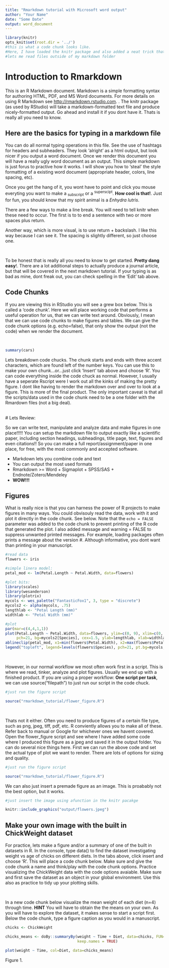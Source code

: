 ```yaml
---
title: "Rmarkdown tutorial with Microsoft word output"
author: "Your Name"
date: "Some Date"
output: word_document
---
```


```r
library(knitr)
opts_knit$set(root.dir = '../')
#this is what a code chunk looks like. 
#Here, I have loaded the knitr package and also added a neat trick that
#lets me read files outside of my markdown folder
```

# Introduction to Rmarkdown

This is an R Markdown document. Markdown is a simple formatting syntax for authoring HTML, PDF, and MS Word documents. For more details on using R Markdown see <http://rmarkdown.rstudio.com>. . The knitr package (as used by RStudio) will take a markdown-formatted text file and produce nicely-formatted output. Go ahead and install it if you dont have it. Thats is really all you need to know.

## Here are the basics for typing in a markdown file

You can do all normal typing operations in this file. See the use of hashtags for headers and subheaders. They look 'alright' as a html output, but look nicer if you output a word document. Once we render this document you will have a really ugly word document as an output.  This simple markdown is just forus to practive how it works. I will show you how to 'steal' the style formatting of a existing word document (appropriate header, colors, line spacing, etc).  

Once you get the hang of it, you wont have to point and click you mouse everyting you want to make a ~subscript~ or a ^superscipt^. **How cool is that!**. Just for fun, you should know that my spirit animal is a *Enhydra lutris*.  

There are a few ways to make a line break. You will need to tell knitr when these need to occur.  The first is to to end a sentence with two or more spaces plus return.   

Another way, which is more visual, is to use return + backslash.  I like this way because I can see it. The spacing is slightly different, so just choose one.

\

To be honest that is really all you need to know to get started. **Pretty dang easy**!. There are a lot additional steps to actually produce a journal article, but that will be covered in the next markdown tutorial. If your typing is as bad as mine, dont freak out, you can check spelling in the 'Edit' tab above.

## Code Chunks

If you are viewing this in RStudio you will see a grew box below.  This is called a 'code chunk'. Here we will place working code that performs a useful operation for us, that we can write text around.  Obviously, I mean that we can use code chunks to make figures and tables. We can give the code chunk options (e.g. echo=false), that only show the output (not the code) when we render the document.

\

```r
summary(cars)
```

Lets breakdown code chucks. The chunk starts and ends with three accent characters, which are found left of the number keys. You can use this to make your own chunk...or...just click 'Insert' tab above and choose 'R'.  You can code everything inside the code chuck as normal. However, I usually have a seperate Rscript were I work out all the kinks of making the pretty figure. I dont like having to render the markdown over and over to look at a figure. This is more of the final product. The only important caveat is that all the scripts/data used in the code chunk need to be a one folder with the Rmardown files (not a big deal).

\
# Lets Review:

So we can write text, manipulate and analyze data and make figures in one place!!!!! You can setup the markdown file to output exactly like a scientific paper, including section headings, subheadings, title page, text, figures and even citations!! So you can make a full report/assignment/paper in one place, for free, with the most commonly and accepted software.

* Markdown lets you combine code and text
* You can output the most used formats
* Rmarkdown >= Word + Sigmaplot + SPSS/SAS + Endnote/Zotero/Mendeley
* **WOW!!!**


## Figures

What is really nice is that you can harness the power of R projects to make figures in many ways. You could obvisouly read the data, work with it and plot it directly in the code chunk. See below. Note that the `echo = FALSE` parameter was added to the code chunk to prevent printing of the R code that generated the plot. I also added message and warning = FALSE to suppress unwanted printed messages. For example, loading packages often prints a message about the version #.  Although informative, you dont want than printing in your manuscript.

```r
#read data
flowers <- iris

#simple linera model:
petal_mod <- lm(Petal.Length ~ Petal.Width, data=flowers)

#plot bits:
library(scales)
library(wesanderson)
library(plotrix)
mycols <- wes_palette("FantasticFox1", 3, type = "discrete")
mycols2 <- alpha(mycols, .75)
lengthlab <- "Petal Length (mm)"
widthlab <- "Petal Width (mm)"

#plot
par(mar=c(4,4,1,1))
plot(Petal.Length ~ Petal.Width, data=flowers, ylim=c(0, 9), xlim=c(0, 2.75),
     pch=21, bg=mycols2[Species], cex=1.5, ylab=lengthlab, xlab=widthlab)
ablineclip(petal_mod, x1=min(flowers$Petal.Width), x2=max(flowers$Petal.Width), lty=2, lwd=2)
legend("topleft", legend=levels(flowers$Species), pch=21, pt.bg=mycols, bty='n', inset=0.01)
```

\

However, in our normal workflow we most often work first in a script.  This is where we read, tinker, analyze and plot figures. Usually we end up with a finished product.  If you are using a proper workflow: **One script per task**, we can use source("filepath") to just run our script in the code chuck.

```r
#just run the figure script

source("rmarkdown_tutorial/flower_figure.R")

```

\

Thats not it either.  Often you need to produce figures of a certain file type, such as png, jpeg, tiff, pdf, etc.  R conviently allows you to make all of these.  Refer back to manual or Google for whichever ones we havent covered. Open the flower_figure script and see where I have added some code where I produced this figure as a jpeg and saved it in the output folder. You can do several nice things here. First we can run the above code and set the actual type of plot we want to render. There are lots of options for sizing and quality. 

```r
#just run the figure script

source("rmarkdown_tutorial/flower_figure.R")

```

We can also just insert a premade figure as an image. This is proabably not the best option, but it works.

```r
#just insert the image using afunction in the knitr pacakge

knitr::include_graphics("output/flowers.jpeg")

```

## Make your own image with the built in ChickWeight dataset

For practice, lets make a figure and/or a summary of one of the built in datasets in R.  In the console, type data() to find the dataset investigating weight vs age of chicks on different diets. In the tabs above, click insert and choose 'R'. This will place a code chunk below.  Make sure and give the code chunk a name and think/play with the code chunk options.  Practice visualizing the ChickWeight data with the code options avaiable. Make sure and first save the dataset as an object in your global environment. Use this also as practice to tidy up your plotting skills.

\

In a new code chunk below visualize the mean weight of each diet (n=4) through time.  **HINT** You will have to obtain the the means on your own. As you will have to explore the dataset, it makes sense to start a script first. Below the code chunk, type a figure caption as you would in a manuscript.

```r
chicks <- ChickWeight

chicks_means <- doBy::summaryBy(weight ~ Time + Diet, data=chicks, FUN=mean,
                                keep.names = TRUE)

plot(weight ~ Time, col=Diet, data=chicks_means)

```
Figure 1.
